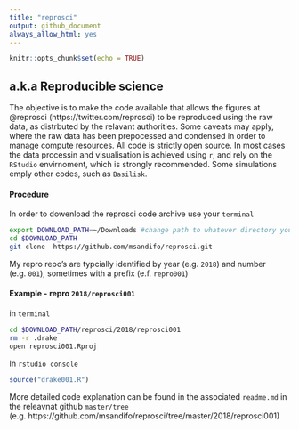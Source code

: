```yaml
---
title: "reprosci"
output: github_document
always_allow_html: yes
---
```


```r
knitr::opts_chunk$set(echo = TRUE)
```
##  a.k.a Reproducible science

The objective is to make the code available that allows the figures at @reprosci (https://twitter.com/reprosci) to be reproduced using the raw data, as distrbuted by the relavant authorities. Some caveats may apply, where the raw data has been prepocessed and condensed in order to manage compute resources. All code is strictly open source. In most cases the data processin and visualisation is achieved using ```r```, and rely on the ```RStudio``` envirnoment, which is strongly recommended. Some simulations emply other codes, such as ```Basilisk```.

#### Procedure

In order to dowenload the reprosci code archive  use your ```terminal```
```bash
export DOWNLOAD_PATH=~/Downloads #change path to whatever directory you want
cd $DOWNLOAD_PATH 
git clone  https://github.com/msandifo/reprosci.git
```

My repro repo's  are typcially identified by year (e.g. ```2018```) and number (e.g. ```001```), sometimes with a prefix (e.f. ```repro001```)

#### Example - repro ```2018/reprosci001```

in ```terminal```
```bash
cd $DOWNLOAD_PATH/reprosci/2018/reprosci001  
rm -r .drake 
open reprosci001.Rproj 
```
In ```rstudio console```
```r
source("drake001.R")
```
More detailed code explanation can be found in the associated ```readme.md``` in the releavnat github ```master/tree``` (e.g. https://github.com/msandifo/reprosci/tree/master/2018/reprosci001)

